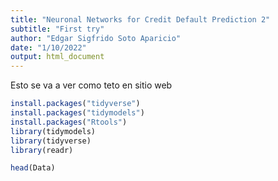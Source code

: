 ```yaml
---
title: "Neuronal Networks for Credit Default Prediction 2"
subtitle: "First try"
author: "Edgar Sigfrido Soto Aparicio"
date: "1/10/2022"
output: html_document
---
```

Esto se va a ver como teto en sitio web
```r
install.packages("tidyverse")
install.packages("tidymodels")
install.packages("Rtools")
library(tidymodels)
library(tidyverse)
library(readr)

```

```r
head(Data)

```
